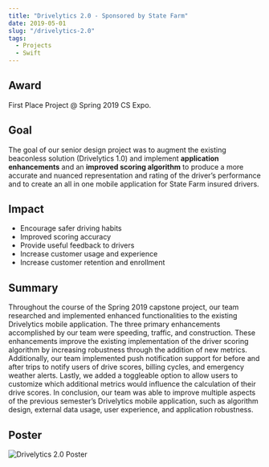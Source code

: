 ```yaml
---
title: "Drivelytics 2.0 - Sponsored by State Farm"
date: 2019-05-01
slug: "/drivelytics-2.0"
tags:
  - Projects
  - Swift
---
```


## Award ##

First Place Project @ Spring 2019 CS Expo.

## Goal ##

The goal of our senior design project was to augment the existing beaconless solution (Drivelytics 1.0) and implement **application enhancements** and an **improved scoring algorithm** to produce a more accurate and nuanced representation and rating of the driver’s performance and to create an all in one mobile application for State Farm insured drivers.

## Impact ##

* Encourage safer driving habits
* Improved scoring accuracy
* Provide useful feedback to drivers
* Increase customer usage and experience
* Increase customer retention and enrollment

## Summary ##

Throughout the course of the Spring 2019 capstone project, our team researched and implemented enhanced functionalities to the existing Drivelytics mobile application. The three primary enhancements accomplished by our team were speeding, traffic, and construction. These enhancements improve the existing implementation of the driver scoring algorithm by increasing robustness through the addition of new metrics. Additionally, our team implemented push notification support for before and after trips to notify users of drive scores, billing cycles, and emergency weather alerts. Lastly, we added a toggleable option to allow users to customize which additional metrics would influence the calculation of their drive scores. In conclusion, our team was able to improve multiple aspects of the previous semester’s Drivelytics mobile application, such as algorithm design, external data usage, user experience, and application robustness.

## Poster ##

<img src="./poster.jpg" alt="Drivelytics 2.0 Poster" />